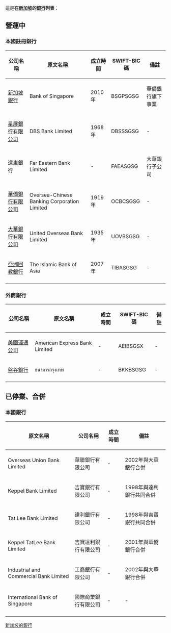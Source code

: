 這是'''在[[新加坡|新加坡]]的[[銀行|銀行]]列表'''：

== 營運中 ==
===本國註冊銀行===

{| class="wikitable" style="text-align:center; " width="80%"
|-
!公司名稱!!原文名稱!!成立時間!!SWIFT-BIC碼!!備註
|-
|[[新加坡銀行|新加坡銀行]]||Bank of Singapore||2010年||BSGPSGSG||華僑銀行旗下事業
|-
|[[星展銀行|星展銀行有限公司]]||DBS Bank Limited||1968年||DBSSSGSG||-
|-
|遠東銀行||Far Eastern Bank Limited||-||FAEASGSG||大華銀行子公司
|-
|[[華僑銀行|華僑銀行有限公司]]||Oversea-Chinese Banking Corporation Limited||1919年||OCBCSGSG||-
|-
|[[大華銀行|大華銀行有限公司]]||United Overseas Bank Limited||1935年||UOVBSGSG||-
|-
|[[亞洲回教銀行|亞洲回教銀行]]||The Islamic Bank of Asia||2007年||TIBASGSG||-
|-
|}

=== 外商銀行 ===
{| class="wikitable" style="text-align:center; " width="80%"
|-
!公司名稱!!原文名稱!!成立時間!!SWIFT-BIC碼!!備註
|-
|[[美國運通|美國運通公司]]||American Express Bank Limited||-||AEIBSGSX||-
|-
|[[盤谷銀行|盤谷銀行]]||ธนาคารกรุงเทพ||-||BKKBSGSG||-
|-
|}
== 已停業、合併 == 
=== 本國銀行 ===
{| class="wikitable" style="text-align:center; " width="80%"
|-
!原文名稱!!公司名稱!!成立時間!!備註
|-
|Overseas Union Bank Limited||華聯銀行有限公司||-||2002年與大華銀行合併
|-
|Keppel Bank Limited||吉寶銀行有限公司||-||1998年與達利銀行共同合併
|-
|Tat Lee Bank Limited||達利銀行有限公司||-||1998年與吉寶銀行共同合併
|-
|Keppel TatLee Bank Limited||吉寶達利銀行有限公司||-||2001年與華僑銀行合併
|-
|Industrial and Commercial Bank Limited||工商銀行有限公司||-||2002年與大華銀行合併
|-
|International Bank of Singapore||國際商業銀行有限公司||-||-
|-
|}
{{World Bank Financial Information Asia}}
[[Category:新加坡的銀行|]]